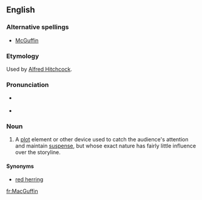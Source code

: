 {{was wotd|2008|March|30}}
==English==
{{wikipedia}}

===Alternative spellings===
* [[McGuffin]]

===Etymology===
Used by [[w:Alfred Hitchcock|Alfred Hitchcock]].

===Pronunciation===
* {{a|RP|US}} {{IPA|/məˈɡʌf.ɪn/}}
* {{audio|en-us-MacGuffin.ogg|Audio (US)}}

===Noun===
{{en-noun}}

# {{narratology}} A [[plot]] element or other device used to catch the audience's attention and maintain [[suspense]], but whose exact nature has fairly little influence over the storyline.

====Synonyms====
* [[red herring]]

[[fr:MacGuffin]]